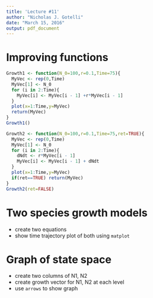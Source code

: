 ```yaml
---
title: 'Lecture #11'
author: "Nicholas J. Gotelli"
date: "March 15, 2016"
output: pdf_document
---
```


# Improving functions

```r
Growth1 <- function(N_0=100,r=0.1,Time=75){
  MyVec <- rep(0,Time)
  MyVec[1] <- N_0
  for (i in 2:Time){
    MyVec[i] <- MyVec[i - 1] +r*MyVec[i - 1]
  }
  plot(x=1:Time,y=MyVec)
  return(MyVec)
}
Growth1()
```

```r
Growth2 <- function(N_0=100,r=0.1,Time=75,ret=TRUE){
  MyVec <- rep(0,Time)
  MyVec[1] <- N_0
  for (i in 2:Time){
    dNdt <- r*MyVec[i - 1] 
    MyVec[i] <- MyVec[i - 1] + dNdt
  }
  plot(x=1:Time,y=MyVec)
  if(ret==TRUE) return(MyVec)
}
Growth2(ret=FALSE)
```

# Two species growth models
- create two equations
- show time trajectory plot of both using `matplot`

# Graph of state space
- create two columns of N1, N2
- create growth vector for N1, N2 at each level
- use `arrows` to show graph
